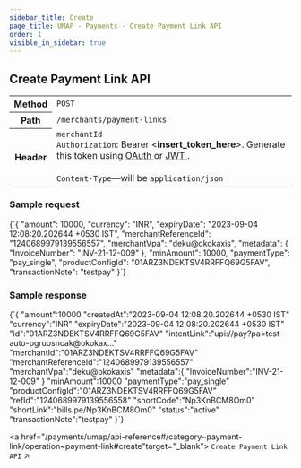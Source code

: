 ```yaml
---
sidebar_title: Create
page_title: UMAP - Payments - Create Payment Link API
order: 1
visible_in_sidebar: true
---
```


## Create Payment Link API

<table>
    <tbody>
        <tr>
            <th>Method</th>
            <td>
                <code>POST</code>
            </td>
        </tr>
        <tr>
            <th>Path</th>
            <td>
                <code>/merchants/payment-links</code>
            </td>
        </tr>
        <tr>
            <th>Header</th>
            <td>
                <code>merchantId</code><br/>
                <code>Authorization</code>: Bearer &lt;<b>insert_token_here</b>&gt;.
                Generate this token using <a
                    href="/payments/upi-deeplinks/resources/oauth"
                    target="_blank">
                    OAuth
                </a> or <a
                    href="/payments/upi-deeplinks/resources/jwt"
                    target="_blank">
                    JWT
                </a>.<br />
                <br />
                <code>Content-Type</code>—will be <code>application/json</code>
            </td>
        </tr>
    </tbody>
</table>

### Sample request

<CodeBlockWithCopy language="json">
    {`{
    "amount": 10000,
    "currency": "INR",
    "expiryDate": "2023-09-04 12:08:20.202644 +0530 IST",
    "merchantReferenceId": "1240689979139556557",
    "merchantVpa": "deku@okokaxis",
    "metadata": {
        "InvoiceNumber": "INV-21-12-009"
    },
    "minAmount": 10000,
    "paymentType": "pay_single",
    "productConfigId": "01ARZ3NDEKTSV4RRFFQ69G5FAV",
    "transactionNote": "testpay"
}`}
</CodeBlockWithCopy>

### Sample response

<CodeBlockWithCopy language="json">
    {`{
"amount":10000
"createdAt":"2023-09-04 12:08:20.202644 +0530 IST"
"currency":"INR"
"expiryDate":"2023-09-04 12:08:20.202644 +0530 IST"
"id":"01ARZ3NDEKTSV4RRFFQ69G5FAV"
"intentLink":"upi://pay?pa=test-auto-pgruosncak@okokax..."
"merchantId":"01ARZ3NDEKTSV4RRFFQ69G5FAV"
"merchantReferenceId":"1240689979139556557"
"merchantVpa":"deku@okokaxis"
"metadata":{
"InvoiceNumber":"INV-21-12-009"
}
"minAmount":10000
"paymentType":"pay_single"
"productConfigId":"01ARZ3NDEKTSV4RRFFQ69G5FAV"
"refId":"1240689979139556558"
"shortCode":"Np3KnBCM8Om0"
"shortLink":"bills.pe/Np3KnBCM8Om0"
"status":"active"
"transactionNote":"testpay"
}`}
</CodeBlockWithCopy>

<a href="/payments/umap/api-reference#/category~payment-link/operation~payment-link#create"target="_blank">
    <code>Create Payment Link API</code> ↗
</a>
<br/>